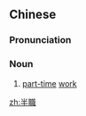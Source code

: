 {{also|半职}}
==Chinese==
{{zh-forms|s=半职}}

===Pronunciation===
{{zh-pron
|m=bànzhí
|c=bun3 zik1
|cat=n
}}

===Noun===
{{zh-noun}}

# [[part-time]] [[work]]

[[zh:半職]]